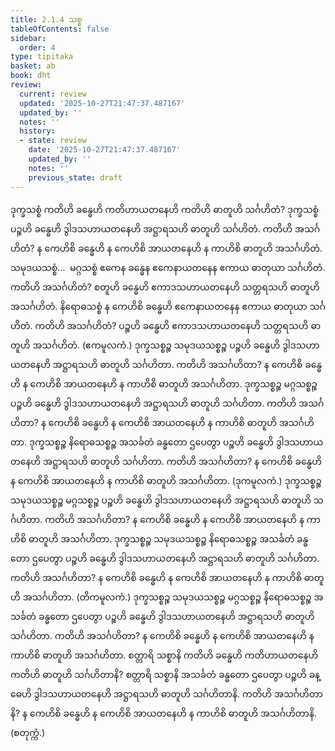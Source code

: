 ```yaml
---
title: 2.1.4 သစ္စ
tableOfContents: false
sidebar:
  order: 4
type: tipitaka
basket: ab
book: dht
review:
  current: review
  updated: '2025-10-27T21:47:37.487167'
  updated_by: ''
  notes: ''
  history:
  - state: review
    date: '2025-10-27T21:47:37.487167'
    updated_by: ''
    notes: ''
    previous_state: draft
---
```



<ReviewStatus review={frontmatter.review} showDetails={true} />

<HypothesisAnnotation frontmatter={frontmatter} />

<DynamicBreadcrumb />

<Division number="40" book="dht" e="ch" v="31" p="8">

<Paragraph number="80" book="dht">
ဒုက္ခသစ္စံ ကတိဟိ ခန္ဓေဟိ ကတိဟာယတနေဟိ ကတိဟိ ဓာတူဟိ သင်္ဂဟိတံ? ဒုက္ခသစ္စံ ပဉ္စဟိ ခန္ဓေဟိ ဒွါဒသဟာယတနေဟိ အဋ္ဌာရသဟိ ဓာတူဟိ သင်္ဂဟိတံ. ကတိဟိ အသင်္ဂဟိတံ? န ကေဟိစိ ခန္ဓေဟိ န ကေဟိစိ အာယတနေဟိ န ကာဟိစိ ဓာတူဟိ အသင်္ဂဟိတံ.
</Paragraph>

</Division>
<Division number="41" book="dht" e="ch" v="31" p="9">

<Paragraph number="81" book="dht">
သမုဒယသစ္စံ…  မဂ္ဂသစ္စံ ဧကေန ခန္ဓေန ဧကေနာယတနေန ဧကာယ ဓာတုယာ သင်္ဂဟိတံ. ကတိဟိ အသင်္ဂဟိတံ? စတူဟိ ခန္ဓေဟိ ဧကာဒသဟာယတနေဟိ သတ္တရသဟိ ဓာတူဟိ အသင်္ဂဟိတံ.
</Paragraph>

</Division>
<Division number="42" book="dht" e="ch" v="31" p="9">

<Paragraph number="82" book="dht">
နိရောဓသစ္စံ န ကေဟိစိ ခန္ဓေဟိ ဧကေနာယတနေန ဧကာယ ဓာတုယာ သင်္ဂဟိတံ. ကတိဟိ အသင်္ဂဟိတံ? ပဉ္စဟိ ခန္ဓေဟိ ဧကာဒသဟာယတနေဟိ သတ္တရသဟိ ဓာတူဟိ အသင်္ဂဟိတံ.

</Paragraph>
</Division>

<Paragraph number="83" type="center" book="dht">
(ဧကမူလကံ.)


</Paragraph>

<Division number="43" book="dht" e="ch" v="31" p="9">

<Paragraph number="84" book="dht">
ဒုက္ခသစ္စဉ္စ သမုဒယသစ္စဉ္စ ပဉ္စဟိ ခန္ဓေဟိ ဒွါဒသဟာယတနေဟိ အဋ္ဌာရသဟိ ဓာတူဟိ သင်္ဂဟိတာ. ကတိဟိ အသင်္ဂဟိတာ? န ကေဟိစိ ခန္ဓေဟိ န ကေဟိစိ အာယတနေဟိ န ကာဟိစိ ဓာတူဟိ အသင်္ဂဟိတာ.
</Paragraph>

</Division>
<Division number="44" book="dht" e="ch" v="31" p="9">

<Paragraph number="85" book="dht">
ဒုက္ခသစ္စဉ္စ မဂ္ဂသစ္စဉ္စ ပဉ္စဟိ ခန္ဓေဟိ ဒွါဒသဟာယတနေဟိ အဋ္ဌာရသဟိ ဓာတူဟိ သင်္ဂဟိတာ. ကတိဟိ အသင်္ဂဟိတာ? န ကေဟိစိ ခန္ဓေဟိ န ကေဟိစိ အာယတနေဟိ န ကာဟိစိ ဓာတူဟိ အသင်္ဂဟိတာ.
</Paragraph>

</Division>
<Division number="45" book="dht" e="ch" v="31" p="9">

<Paragraph number="86" book="dht">
ဒုက္ခသစ္စဉ္စ နိရောဓသစ္စဉ္စ အသင်္ခတံ ခန္ဓတော ဌပေတွာ ပဉ္စဟိ ခန္ဓေဟိ ဒွါဒသဟာယတနေဟိ အဋ္ဌာရသဟိ ဓာတူဟိ သင်္ဂဟိတာ. ကတိဟိ အသင်္ဂဟိတာ? န ကေဟိစိ ခန္ဓေဟိ န ကေဟိစိ အာယတနေဟိ န ကာဟိစိ ဓာတူဟိ အသင်္ဂဟိတာ.

</Paragraph>
</Division>

<Paragraph number="87" type="center" book="dht">
(ဒုကမူလကံ.)


</Paragraph>

<Division number="46" book="dht" e="ch" v="31" p="9">

<Paragraph number="88" book="dht">
ဒုက္ခသစ္စဉ္စ သမုဒယသစ္စဉ္စ မဂ္ဂသစ္စဉ္စ ပဉ္စဟိ ခန္ဓေဟိ ဒွါဒသဟာယတနေဟိ အဋ္ဌာရသဟိ ဓာတူဟိ သင်္ဂဟိတာ. ကတိဟိ အသင်္ဂဟိတာ? န ကေဟိစိ ခန္ဓေဟိ န ကေဟိစိ အာယတနေဟိ န ကာဟိစိ ဓာတူဟိ အသင်္ဂဟိတာ.
</Paragraph>

</Division>
<Division number="47" book="dht" e="ch" v="31" p="9">

<Paragraph number="89" book="dht">
ဒုက္ခသစ္စဉ္စ သမုဒယသစ္စဉ္စ နိရောဓသစ္စဉ္စ အသင်္ခတံ ခန္ဓတော ဌပေတွာ ပဉ္စဟိ ခန္ဓေဟိ ဒွါဒသဟာယတနေဟိ အဋ္ဌာရသဟိ ဓာတူဟိ သင်္ဂဟိတာ. ကတိဟိ အသင်္ဂဟိတာ? န ကေဟိစိ ခန္ဓေဟိ န ကေဟိစိ အာယတနေဟိ န ကာဟိစိ ဓာတူဟိ အသင်္ဂဟိတာ.

</Paragraph>
</Division>

<Paragraph number="90" type="center" book="dht">
(တိကမူလကံ.)


</Paragraph>

<Division number="48" book="dht" e="ch" v="31" p="10">

<Paragraph number="91" book="dht">
ဒုက္ခသစ္စဉ္စ သမုဒယသစ္စဉ္စ မဂ္ဂသစ္စဉ္စ နိရောဓသစ္စဉ္စ အသင်္ခတံ ခန္ဓတော ဌပေတွာ ပဉ္စဟိ ခန္ဓေဟိ ဒွါဒသဟာယတနေဟိ အဋ္ဌာရသဟိ ဓာတူဟိ သင်္ဂဟိတာ. ကတိဟိ အသင်္ဂဟိတာ? န ကေဟိစိ ခန္ဓေဟိ န ကေဟိစိ အာယတနေဟိ န ကာဟိစိ ဓာတူဟိ အသင်္ဂဟိတာ.
</Paragraph>

</Division>
<Division number="49" book="dht" e="ch" v="31" p="10">

<Paragraph number="92" book="dht">
စတ္တာရိ သစ္စာနိ ကတိဟိ ခန္ဓေဟိ ကတိဟာယတနေဟိ ကတိဟိ ဓာတူဟိ သင်္ဂဟိတာနိ? စတ္တာရိ သစ္စာနိ အသင်္ခတံ ခန္ဓတော ဌပေတွာ ပဉ္စဟိ ခန္ဓေဟိ ဒွါဒသဟာယတနေဟိ အဋ္ဌာရသဟိ ဓာတူဟိ သင်္ဂဟိတာနိ. ကတိဟိ အသင်္ဂဟိတာနိ? န ကေဟိစိ ခန္ဓေဟိ န ကေဟိစိ အာယတနေဟိ န ကာဟိစိ ဓာတူဟိ အသင်္ဂဟိတာနိ.

</Paragraph>
</Division>

<Paragraph number="93" type="center" book="dht">
(စတုက္ကံ.)
</Paragraph>